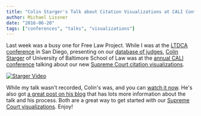 ```yaml
---
title: "Colin Starger's Talk about Citation Visualizations at CALI Conference"
author: Michael Lissner
date: "2016-06-20"
tags: ["conferences", "talks", "visualizations"]
---
```



Last week was a busy one for Free Law Project. While I was at the [LTDCA conference][1] in San Diego, presenting on our [database of judges][jdb], [Colin Starger][starger] of University of Baltimore School of Law was at the [annual CALI conference][cali] talking about our new [Supreme Court citation visualizations][viz].


<div className="text-center">
    <a href="https://gsu.hosted.panopto.com/Panopto/Pages/Viewer.aspx?id=e7c2d415-2b4e-4cb3-b46f-a3a814731e48">
        <img src="/images/cali-vid.png"
                 alt="Starger Video"/>
    </a>
</div>


While my talk wasn't recorded, Colin's was, and you can [watch it now][video]. He's also got [a great post on his blog][colin-blog] that has lots more information about the talk and his process. Both are a great way to get started with our [Supreme Court visualizations][viz]. Enjoy!

[1]: http://law-and-big-data.org/LTDCA2016.html

[jdb]: /2016/04/19/judge_database/

[starger]: http://law.ubalt.edu/faculty/profiles/starger.cfm

[cali]: http://2016.calicon.org/

[viz]: /2016/02/22/viz/

[video]: https://gsu.hosted.panopto.com/Panopto/Pages/Viewer.aspx?id=e7c2d415-2b4e-4cb3-b46f-a3a814731e48
[colin-blog]: http://blogs.ubalt.edu/cstarger/2016/06/20/cali-coding-and-a-network-viewing-experiment/
